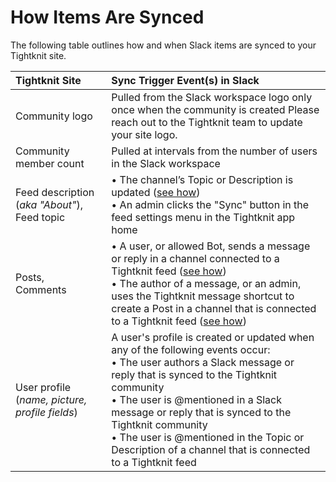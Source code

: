 # How Items Are Synced

The following table outlines how and when Slack items are synced to your Tightknit site.


| Tightknit Site                                     | Sync Trigger Event(s) in Slack                                                                                                                                                                                                                                                                                                                                                          |
| :------------------------------------------------- | :-------------------------------------------------------------------------------------------------------------------------------------------------------------------------------------------------------------------------------------------------------------------------------------------------------------------------------------------------------------------------------------- |
| Community logo                                     | Pulled from the Slack workspace logo only once when the community is created <Callout type="info">Please reach out to the Tightknit team to update your site logo.</Callout>                                                                                                                                                                                                            |
| Community member count                             | Pulled at intervals from the number of users in the Slack workspace                                                                                                                                                                                                                                                                                                                     |
| Feed description (_aka "About"_), <br/> Feed topic | • The channel’s Topic or Description is updated ([see how](https://slack.com/help/articles/201654083-Set-a-conversation-topic-or-channel-description)) <br/>• An admin clicks the "Sync" button in the feed settings menu in the Tightknit app home                                                                                                                                     |
| Posts, <br/> Comments                              | • A user, or allowed Bot, sends a message or reply in a channel connected to a Tightknit feed ([see how](./posts-and-comments/create-post.mdx))<br/>• The author of a message, or an admin, uses the Tightknit message shortcut to create a Post in a channel that is connected to a Tightknit feed ([see how](./message-shortcuts.mdx))                                                |
| User profile (_name, picture, profile fields_)     | A user's profile is created or updated when any of the following events occur:<br/>• The user authors a Slack message or reply that is synced to the Tightknit community<br/>• The user is @mentioned in a Slack message or reply that is synced to the Tightknit community<br/>• The user is @mentioned in the Topic or Description of a channel that is connected to a Tightknit feed |
